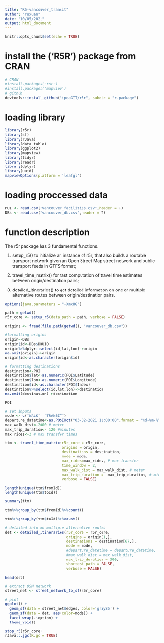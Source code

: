 ```yaml
---
title: "R5-vancouver_transit"
author: "Yuxuan"
date: "10/05/2021"
output: html_document
---
```


```r
knitr::opts_chunk$set(echo = TRUE)
```

# install the ('R5R') package from CRAN
```R
# CRAN
#install.packages('r5r')
#install.packages('mapview')
# github
devtools::install_github("ipeaGIT/r5r", subdir = "r-package")
```
#  loading library
```R
library(r5r)
library(sf)
library(rJava)
library(data.table)
library(ggplot2)
library(mapview)
library(tidyr)
library(readr)
library(dplyr)
library(uuid)
mapviewOptions(platform = 'leafgl')
```


# loading proccessed data

```r
POI <- read.csv("vancouver_facilities.csv",header = T)
DBs <- read.csv("vancouver_db.csv",header = T)
```
# function description 
The r5r package has 3 fundamental functions.

1. setup_r5() to initialize an instance of r5r, that also builds a routable transport network given an Open Street Map street network and public transport feeds in GTFS format;

2. travel_time_matrix() for fast computation of travel time estimates between origin/destination pairs;

3. detailed_itineraries() to get detailed information on one or multiple alternative routes between origin/destination pairs.

```R
options(java.parameters = "-Xmx8G")
```

```R

path = getwd()
r5r_core <- setup_r5(data_path = path, verbose = FALSE)
```

```R
origins <- fread(file.path(getwd(), "vancouver_db.csv"))

```


```R

#formatting origins
origin<-DBs
origin$id<-DBs$DBUID
origin%>%dplyr::select(id,lat,lon)->origin
na.omit(origin)->origin
origin$id<-as.character(origin$id)

```


```R
# formatting destinations
destination<-POI
destination$lat<-as.numeric(POI$Latitude)
destination$lon<-as.numeric(POI$Longitude)
destination$id<-as.character(POI$Index)
destination%>%select(id,lat,lon)->destination
na.omit(destination)->destination
```


```R
POI
```


```r

# set inputs
mode <- c("WALK", "TRANSIT")
departure_datetime<-as.POSIXct("03-02-2021 11:00:00",format = "%d-%m-%Y %H:%M:%S")
max_walk_dist<-2000 # meter
max_trip_duration<- 120 #minutes
max_rides<-3 # max transfer times

ttm <- travel_time_matrix(r5r_core = r5r_core,
                          origins = origin,
                          destinations = destination,
                          mode = mode,
                          max_rides=max_rides, # max transfer
                          time_window = 2, 
                          max_walk_dist = max_walk_dist, # meter
                          max_trip_duration =  max_trip_duration, # minutes
                          verbose = FALSE)


```


```R
length(unique(ttm$fromId))
length(unique(ttm$toId))
```


```R
summary(ttm)
```


```r
ttm%>%group_by(ttm$fromId)%>%count()

ttm%>%group_by(ttm$toId)%>%count()
```





```R
# detailed info on multiple alternative routes
det <- detailed_itineraries(r5r_core = r5r_core,
                            origins = origin[1,],
                            destinations = destination[67,],
                            mode = mode,
                            #departure_datetime = departure_datetime,
                            #max_walk_dist = max_walk_dist,
                            max_trip_duration = 300,
                            shortest_path = FALSE,
                            verbose = FALSE)


```


```R
head(det)

```


```R

# extract OSM network
street_net <- street_network_to_sf(r5r_core)

# plot
ggplot() +
  geom_sf(data = street_net$edges, color='gray85') +
  geom_sf(data = det, aes(color=mode)) +
  facet_wrap(.~option) + 
  theme_void()
```


```R

stop_r5(r5r_core)
rJava::.jgc(R.gc = TRUE)
```

